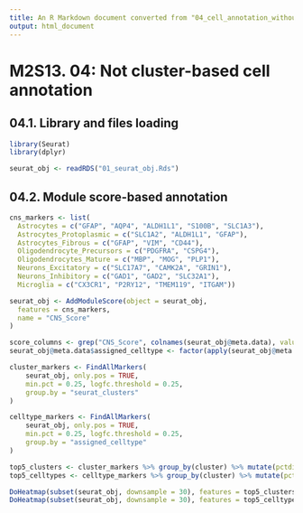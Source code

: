 ```yaml
---
title: An R Markdown document converted from "04_cell_annotation_without_clustering.ipynb"
output: html_document
---
```


# M2S13. 04: Not cluster-based cell annotation

## 04.1. Library and files loading

```r
library(Seurat)
library(dplyr)
```

```r
seurat_obj <- readRDS("01_seurat_obj.Rds")
```

## 04.2. Module score-based annotation

```r
cns_markers <- list(
  Astrocytes = c("GFAP", "AQP4", "ALDH1L1", "S100B", "SLC1A3"),
  Astrocytes_Protoplasmic = c("SLC1A2", "ALDH1L1", "GFAP"),
  Astrocytes_Fibrous = c("GFAP", "VIM", "CD44"),
  Oligodendrocyte_Precursors = c("PDGFRA", "CSPG4"),
  Oligodendrocytes_Mature = c("MBP", "MOG", "PLP1"),
  Neurons_Excitatory = c("SLC17A7", "CAMK2A", "GRIN1"),
  Neurons_Inhibitory = c("GAD1", "GAD2", "SLC32A1"),
  Microglia = c("CX3CR1", "P2RY12", "TMEM119", "ITGAM"))

seurat_obj <- AddModuleScore(object = seurat_obj,
  features = cns_markers,
  name = "CNS_Score"
)

score_columns <- grep("CNS_Score", colnames(seurat_obj@meta.data), value = TRUE)
seurat_obj@meta.data$assigned_celltype <- factor(apply(seurat_obj@meta.data[, score_columns], 1, function(x) names(cns_markers)[which.max(x)]))
```

```r
cluster_markers <- FindAllMarkers(
    seurat_obj, only.pos = TRUE,
    min.pct = 0.25, logfc.threshold = 0.25,
    group.by = "seurat_clusters"
)

celltype_markers <- FindAllMarkers(
    seurat_obj, only.pos = TRUE,
    min.pct = 0.25, logfc.threshold = 0.25,
    group.by = "assigned_celltype"
)
```

```r
top5_clusters <- cluster_markers %>% group_by(cluster) %>% mutate(pctdiff = pct.1-pct.2) %>% top_n(n = 3, wt = pctdiff) 
top5_celltypes <- celltype_markers %>% group_by(cluster) %>% mutate(pctdiff = pct.1-pct.2) %>% top_n(n = 5, wt = pctdiff)

DoHeatmap(subset(seurat_obj, downsample = 30), features = top5_clusters$gene, assay = "RNA", slot = "counts") + NoLegend()
DoHeatmap(subset(seurat_obj, downsample = 30), features = top5_celltypes$gene, group.by = "assigned_celltype", assay = "RNA", slot = "counts") + NoLegend()
```

